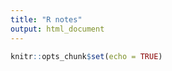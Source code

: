 ```yaml
---
title: "R notes"
output: html_document
---
```


```r
knitr::opts_chunk$set(echo = TRUE)
```
